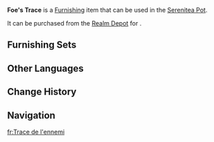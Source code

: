 {{Furnishing Infobox
|id             = 372513
|image          = Item Foe's Trace.png
|category       = Landform
|subcategory    = Small Shrub
|quality        = 3
|adeptal_energy = 20
|load           = 50
|reduced_load   = 50
|description    = A shrub commonly found in the wilds of Natlan, known for its remarkable resilience. It can take root and sprout even in the most barren of fissures. Across the whole of Natlan, there are only two circumstances that could cause this type of shrub to disappear: firstly, if the soil itself was utterly incapable of supporting plant life; and secondly, if some external force was preventing its growth, such as an abundance of Abyssal power. For the flying squad, who carry out regular patrols all over the land, observing and promptly reporting changes in local vegetation is therefore an essential part of their daily duties.
|mention        = <!--Character 1;Character2 -->
|interaction    = 
|blueprint      = 
|source1        = [[Realm Depot]]
}}
'''Foe's Trace''' is a [[Furnishing]] item that can be used in the [[Serenitea Pot]].

It can be purchased from the [[Realm Depot]] for {{Item|Realm Currency|30|x=80}}.

==Furnishing Sets==
{{Craft Usage}}

==Other Languages==
{{Other Languages
|en       = Foe's Trace
|zhs      = 「大敌的痕迹」
|zhs_rm   = 
|zht      = 「大敵的痕跡」
|zht_rm   = 
|zh_tl    = 
|ja       = 「大敵の痕跡」
|ja_rm    = "Taiteki no Konseki"
|ja_tl    = "Archenemy's Traces"
|ko       = 「적의 흔적」
|ko_tl    = 
|es       = Rastros del archienemigo
|es_tl    = Archenemy's Traces
|fr       = Trace de l'ennemi
|fr_tl    = Enemy's Trace
|ru       = След врага
|ru_tl    = 
|th       = "ร่องรอยของศัตรู"
|th_rm    = 
|th_tl    = 
|vi       = Dấu Vết Kẻ Địch
|vi_tl    = 
|de       = „Spur des Erzfeindes“
|de_tl    = 
|id       = Jejak Musuh
|id_tl    = Enemy's Trace
|pt       = Rastros de Inimigos
|pt_tl    = 
|tr       = Düşmanın İzleri
|tr_tl    = 
|it       = Tracce nemiche
|it_tl    = 
}}

==Change History==
{{Change History|5.3}}

==Navigation==
{{Furnishing Navbox|exterior}}

[[fr:Trace de l'ennemi]]